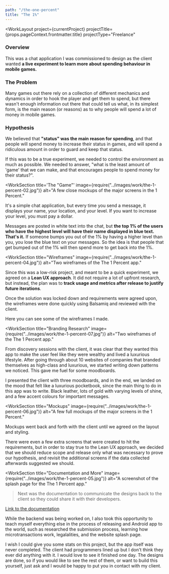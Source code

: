 ```yaml
---
path: "/the-one-percent"
title: "The 1%"
---
```





<WorkLayout
  project={currentProject}
  projectTitle={props.pageContext.frontmatter.title}
  projectType="Freelance"
>
<SEO title={props.pageContext.frontmatter.title} />

<WorkIntro>
<h3>Overview</h3>
  <p>
    This was a chat application I was commissioned to design as the client wanted <strong>a live experiment to learn more about spending behaviour in mobile games.</strong>
  </p>

<h3>The Problem</h3>
<p>Many games out there rely on a collection of different mechanics and dynamics in order to hook the player and get them to spend, but there wasn't enough information out there that could tell us what, in its simplest form, is the main reason (or reasons) as to why people will spend a lot of money in mobile games.
</p>

<h3>Hypothesis</h3>
<p>
We believed that <strong>"status" was the main reason for spending</strong>, and that people will spend money to increase their status in games, and will spend a ridiculous amount in order to guard and keep that status.
</p>
  <p>
  If this was to be a true experiment, we needed to control the environment as much as possible. We needed to answer, "what is the least amount of 'game' that we can make, and that
    encourages people to spend money for their status?".
  </p>
</WorkIntro>

<WorkSection
  title='The "Game"'
  image={require("../images/work/the-1-percent-02.jpg")}
  alt="A few close mockups of the major screens in the 1 Percent."
>
  <p>
    It's a simple chat application, but every time you send a message, it displays your name, your location, and your level. If you want to increase your level, you must pay a dollar.
  </p>

  <p>
    Messages are posted in white text into the chat, but <strong>the top 1% of the users who have the highest level will have their name displayed in blue text. That's it.</strong> If someone bumps you out of the 1% by having a higher level than you, you lose the blue text on your messages. So the idea is that people that get bumped out of the 1% will then spend more to get back into the 1%.
  </p>
</WorkSection>

<WorkSection
  title="Wireframes"
  image={require("../images/work/the-1-percent-04.jpg")}
  alt="Two wireframes of the The 1 Percent app."
>
  <p>
    Since this was a low-risk project, and meant to be a quick experiment, we agreed on a <strong>Lean UX approach</strong>. It did not require a lot of upfront research, but instead, the plan was to <strong>track usage and metrics after release to justify future iterations</strong>.
    </p>
  <p>Once the solution was locked down and requirements were agreed upon, the wireframes were done quickly using Balsamiq and reviewed with the client.
  </p>

  <p>
    Here you can see some of the wireframes I made.
  </p>
</WorkSection>

<WorkSection
  title="Branding Research"
  image={require("../images/work/the-1-percent-07.jpg")}
  alt="Two wireframes of the The 1 Percent app."
>
  <p>From discovery sessions with the client, it was clear that they wanted this app to make the user feel like they were wealthy and lived a luxurious lifestyle. After going through about 10 websites of companies that branded themselves as high-class and luxurious, we started writing down patterns we noticed. This gave me fuel for some moodboards.
  </p>
  <p>I presented the client with three moodboards, and in the end, we landed on the mood that felt like a luxurious pocketbook, since the main thing to do in this app was to write. Black leather, lots of gold with varying levels of shine, and a few accent colours for important messages.
  </p>
</WorkSection>

<WorkSection
  title="Mockups"
  image={require("../images/work/the-1-percent-06.jpg")}
  alt="A few full mockups of the major screens in the 1 Percent."
>
  <p>
  Mockups went back and forth with the client until we agreed on the layout and styling.
  </p>
  <p>There were even a few extra screens that were created to hit the requirements, but in order to stay true to the Lean UX approach, we decided that we should reduce scope and release only what was necessary to prove our hypothesis, and revisit the additional screens if the data collected afterwards suggested we should.
  </p>
</WorkSection>

<WorkSection
  title="Documentation and More"
  image={require("../images/work/the-1-percent-05.jpg")}
  alt="A screenshot of the splash page for the The 1 Percent app."
> <p>Next was the documentation to communicate the designs back to the client so they could share it with their developers. 
  </p>
  <p><a href="https://docs.google.com/document/d/1Go9_JUByYNOyERjL4fB--vRG3UUAUo3wOsRwgXYIs1Y/edit?usp=sharing" target="_blank" rel="noreferrer noopener">Link to the documentation</a>
  </p>
  <p>While the backend was being worked on, I also took this opportunity to teach myself everything else in the process of releasing and Android app to the world, such as researched the submission process, learning how microtransactions work, legalalities, and the
    website splash page.
  </p>
</WorkSection>

<NextSteps title="Outcome" subtitle="">
<p>
 I wish I could give you some stats on this project, but the app itself was never completed. The client had programmers lined up but I don't think they ever did anything with it. I would love to see it finished one day. The designs are done, so if you would like to see
  the rest of them, or want to build this yourself, just ask and I would be happy to put you in contact with my client.
</p>
</NextSteps>

</WorkLayout>
